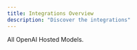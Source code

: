 ```yaml
---
title: Integrations Overview
description: "Discover the integrations"
---
```


<CardGroup cols={2}>
  <Card
    title="OpenAI"
    icon="code"
    href="/nebuly-sdk/docs/python/integrations/openai"
  >
    All OpenAI Hosted Models.
  </Card>
</CardGroup>